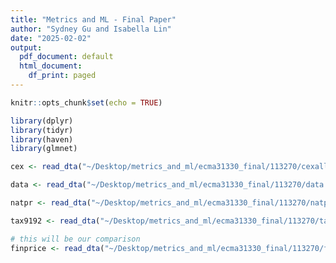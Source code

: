 ```yaml
---
title: "Metrics and ML - Final Paper"
author: "Sydney Gu and Isabella Lin"
date: "2025-02-02"
output:
  pdf_document: default
  html_document:
    df_print: paged
---
```


```r
knitr::opts_chunk$set(echo = TRUE)
```

```r
library(dplyr)
library(tidyr)
library(haven)
library(glmnet)
```

```r
cex <- read_dta("~/Desktop/metrics_and_ml/ecma31330_final/113270/cexall.dta")

data <- read_dta("~/Desktop/metrics_and_ml/ecma31330_final/113270/data.dta")

natpr <- read_dta("~/Desktop/metrics_and_ml/ecma31330_final/113270/natpr.dta")

tax9192 <- read_dta("~/Desktop/metrics_and_ml/ecma31330_final/113270/tax9192.dta")

# this will be our comparison 
finprice <- read_dta("~/Desktop/metrics_and_ml/ecma31330_final/113270/finprice.dta")
```

